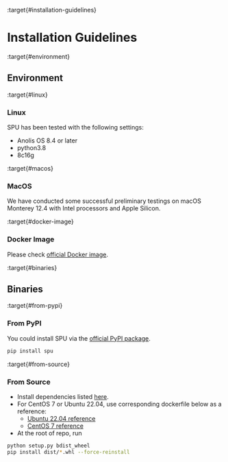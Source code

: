 :target{#installation-guidelines}

# Installation Guidelines

:target{#environment}

## Environment

:target{#linux}

### Linux

SPU has been tested with the following settings:

- Anolis OS 8.4 or later
- python3.8
- 8c16g

:target{#macos}

### MacOS

We have conducted some successful preliminary testings on
macOS Monterey 12.4 with Intel processors and Apple Silicon.

:target{#docker-image}

### Docker Image

Please check [official Docker image](https://registry.hub.docker.com/r/secretflow/spu-ci).

:target{#binaries}

## Binaries

:target{#from-pypi}

### From PyPI

You could install SPU via the [official PyPI package](https://pypi.org/project/spu/).

```bash
pip install spu
```

:target{#from-source}

### From Source

- Install dependencies listed [here](#CONTRIBUTING.md#prerequisite).
- For CentOS 7 or Ubuntu 22.04, use corresponding dockerfile below as a reference:
  - [Ubuntu 22.04 reference](https://github.com/secretflow/devtools/blob/main/dockerfiles/ubuntu-base-ci.DockerFile)
  - [CentOS 7 reference](https://github.com/secretflow/devtools/blob/main/dockerfiles/release-ci.DockerFile)
- At the root of repo, run

```bash
python setup.py bdist_wheel
pip install dist/*.whl --force-reinstall
```
